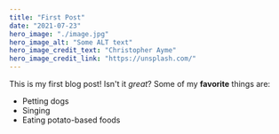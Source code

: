 ```yaml
---
title: "First Post"
date: "2021-07-23"
hero_image: "./image.jpg"
hero_image_alt: "Some ALT text"
hero_image_credit_text: "Christopher Ayme"
hero_image_credit_link: "https://unsplash.com/"
---
```

This is my first blog post! Isn't it *great*?
Some of my **favorite** things are:
* Petting dogs
* Singing
* Eating potato-based foods